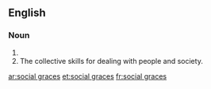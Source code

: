 ==English==

===Noun===
{{head|en|head=[[social]] [[graces]]}}

# {{plural of|social grace}}
# The collective skills for dealing with people and society.

[[ar:social graces]]
[[et:social graces]]
[[fr:social graces]]